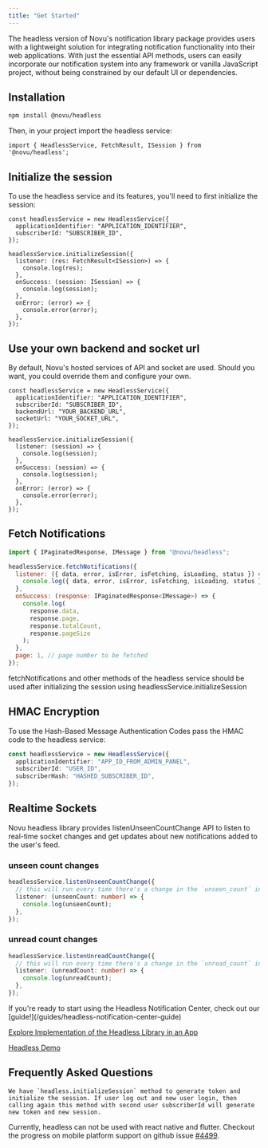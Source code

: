 ```yaml
---
title: "Get Started"
---
```


The headless version of Novu's notification library package provides users with a lightweight solution for integrating notification functionality into their web applications. With just the essential API methods, users can easily incorporate our notification system into any framework or vanilla JavaScript project, without being constrained by our default UI or dependencies.

## Installation

```bash
npm install @novu/headless
```

Then, in your project import the headless service:

```
import { HeadlessService, FetchResult, ISession } from '@novu/headless';
```

## Initialize the session

To use the headless service and its features, you'll need to first initialize the session:

```tsx
const headlessService = new HeadlessService({
  applicationIdentifier: "APPLICATION_IDENTIFIER",
  subscriberId: "SUBSCRIBER_ID",
});

headlessService.initializeSession({
  listener: (res: FetchResult<ISession>) => {
    console.log(res);
  },
  onSuccess: (session: ISession) => {
    console.log(session);
  },
  onError: (error) => {
    console.error(error);
  },
});
```

## Use your own backend and socket url

By default, Novu's hosted services of API and socket are used. Should you want, you could override them and configure your own.

```tsx
const headlessService = new HeadlessService({
  applicationIdentifier: "APPLICATION_IDENTIFIER",
  subscriberId: "SUBSCRIBER_ID",
  backendUrl: "YOUR_BACKEND_URL",
  socketUrl: "YOUR_SOCKET_URL",
});

headlessService.initializeSession({
  listener: (session) => {
    console.log(session);
  },
  onSuccess: (session) => {
    console.log(session);
  },
  onError: (error) => {
    console.error(error);
  },
});
```

## Fetch Notifications

```jsx
import { IPaginatedResponse, IMessage } from "@novu/headless";

headlessService.fetchNotifications({
  listener: ({ data, error, isError, isFetching, isLoading, status }) => {
    console.log({ data, error, isError, isFetching, isLoading, status });
  },
  onSuccess: (response: IPaginatedResponse<IMessage>) => {
    console.log(
      response.data,
      response.page,
      response.totalCount,
      response.pageSize
    );
  },
  page: 1, // page number to be fetched
});
```

<Note>fetchNotifications and other methods of the headless service should be used after initializing the session using headlessService.initializeSession</Note>

## HMAC Encryption

To use the Hash-Based Message Authentication Codes pass the HMAC code to the headless service:

```typescript
const headlessService = new HeadlessService({
  applicationIdentifier: "APP_ID_FROM_ADMIN_PANEL",
  subscriberId: "USER_ID",
  subscriberHash: "HASHED_SUBSCRIBER_ID",
});
```

## Realtime Sockets

Novu headless library provides listenUnseenCountChange API to listen to real-time socket changes and get updates about new notifications added to the user's feed.

### unseen count changes

```typescript
headlessService.listenUnseenCountChange({
  // this will run every time there's a change in the `unseen_count` in real-time
  listener: (unseenCount: number) => {
    console.log(unseenCount);
  },
});
```

### unread count changes

```typescript
headlessService.listenUnreadCountChange({
  // this will run every time there's a change in the `unread_count` in real-time
  listener: (unreadCount: number) => {
    console.log(unreadCount);
  },
});
```

<Tip>
If you're ready to start using the Headless Notification Center, check out our [guide!](/guides/headless-notification-center-guide)
</Tip>

[Explore Implementation of the Headless Library in an App](https://github.com/novuhq/novu-headless-demo-app)

[Headless Demo](https://headlessdemo.vercel.app)

## Frequently Asked Questions

<AccordionGroup>
  <Accordion title="How to use headless library for multiple users? ">

    We have `headless.initializeSession` method to generate token and initialize the session. If user log out and new user login, then calling again this method with second user subscriberId will generate new token and new session.
  </Accordion>

  <Accordion title="Can headless be used with mobile based platforms like flutter and react native?">

  Currently, headless can not be used with react native and flutter. Checkout the progress on mobile platform support on github issue [#4499](https://github.com/novuhq/novu/issues/4499).
    
  </Accordion>
</AccordionGroup>
